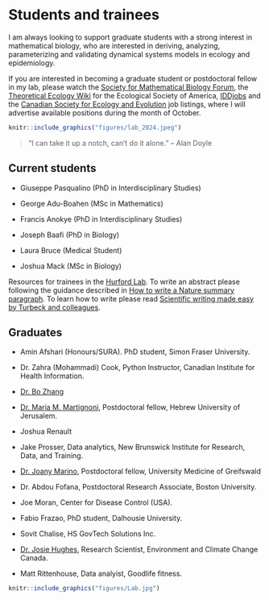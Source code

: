 # Students and trainees {-}

<!-- In this CBC interview, I talk about the importance of [infectious disease modelling](https://www.cbc.ca/listen/live-radio/1-210-cbc-newfoundland-morning/clip/16006442-making-sure-were-ready-track-next-disease-concern.) training to support public health. -->

I am always looking to support graduate students with a strong interest in mathematical biology, who are interested in deriving, analyzing, parameterizing and validating dynamical systems models in ecology and epidemiology.

If you are interested in becoming a graduate student or postdoctoral fellow in my lab, please watch the [Society for Mathematical Biology Forum](https://smb.org/Member-Forum), the [Theoretical Ecology Wiki](http://esatheory.wikidot.com/start) for the Ecological Society of America, [IDDjobs](https://iddjobs.org/) and the [Canadian Society for Ecology and Evolution](https://www.csee-scee.ca/category/jobs/) job listings, where I will advertise available positions during the month of October.



<!-- ## Prospective students and trainees {-} -->

<!-- ### MSc, PhD, and postdoctoral fellowship positions in population dynamics and infectious disease modelling - Memorial University, St. John’s, Newfoundland and Labrador {.unnumbered .unlisted} -->

<!-- The _Populations+_ research group led by [Dr. Amy Hurford](https://ahurford.github.io/website/) at Memorial University (St. John’s, Newfoundland and Labrador, Canada) is recruiting MSc, PhD, and postdoctoral fellows with an interest in population dynamics or modelling infectious diseases. -->

<!-- Research projects might consider the impact of climate change on infectious disease, population dynamics, animal and human movement, infectious disease models for decision support and health equity, and strategies for infectious disease control including during pandemics. All projects are to be data-driven, and prospective students should be interested in developing, implementing, and analyzing models that make practical recommendations for decision support. Suitable candidates should have expertise in at least one of: modelling; applied mathematics; data science; biology; epidemiology; or public health, and have strong interest in highly interdisciplinary science and modelling. -->

<!-- Salaries for graduate students will be above the university-determined minimum values ([Biology](https://www.mun.ca/become/graduate/programs-and-courses/biology/) and [Interdisciplinary studies](https://www.mun.ca/become/graduate/programs-and-courses/interdisciplinary-phd/)) and are based on the recommendations of [Support our Science](https://www.supportourscience.ca/). The salary offer does not include tuition (for amounts see [Biology](https://www.mun.ca/become/graduate/programs-and-courses/biology/) and [Interdisciplinary studies](https://www.mun.ca/become/graduate/programs-and-courses/interdisciplinary-phd/)). Funds will be available for conference and workshop participation. The _Populations+_ group maintains a network of mathematical biology collaborators throughout Canada, and trainees are encouraged to participate in activities to build and support their professional development. -->

<!-- The _Population+_ group is located in the [Biology Department](https://www.mun.ca/biology/) at Memorial University in St. John’s, Newfoundland and Labrador, Canada, with research space in the [Core Sciences Facility](https://www.mun.ca/csf/), a state-of-the-art facility completed in September 2021. -->

<!-- To apply please complete the [application form](https://forms.gle/m8SyNnzxuaxksPR16). For full consideration please complete your application by December 1. Applications submitted after this date will be considered if the positions are not filled. Please contact Dr. Amy Hurford (ahurford@mun.ca) with any questions. Individuals that are members of underrepresented groups are particularly encouraged to apply, and contact Dr. Hurford with any questions. -->


```r
knitr::include_graphics("figures/lab_2024.jpeg")
```

>"I can take it up a notch, can't do it alone."
> -- Alan Doyle


## Current students {-}

- Giuseppe Pasqualino (PhD in Interdisciplinary Studies)

- George Adu-Boahen (MSc in Mathematics)

- Francis Anokye (PhD in Interdisciplinary Studies)

- Joseph Baafi (PhD in Biology)

- Laura Bruce (Medical Student)

- Joshua Mack (MSc in Biology)

Resources for trainees in the [Hurford Lab](https://ahurford.gitlab.io/resources-for-grad-students/index.html). To write an abstract please following the guidance described in [How to write a Nature summary paragraph](nature-summary-paragraph.pdf). To learn how to write please read [Scientific writing made easy by Turbeck and colleagues](https://esajournals.onlinelibrary.wiley.com/doi/full/10.1002/bes2.1258).


## Graduates {-}

- Amin Afshari (Honours/SURA). PhD student, Simon Fraser University.

- Dr. Zahra (Mohammadi) Cook, Python Instructor, Canadian Institute for Health Information.

- [Dr. Bo Zhang](https://scholar.google.com/citations?user=BiVBzFYAAAAJ&hl=en)

- [Dr. Maria M. Martignoni](https://scholar.google.ca/citations?user=hy8n248AAAAJ&hl=en), Postdoctoral fellow, Hebrew University of Jerusalem.

- Joshua Renault

- Jake Prosser, Data analytics, New Brunswick Institute for Research, Data, and Training.

- [Dr. Joany Marino](https://joanymarino.github.io/#about), Postdoctoral fellow, University Medicine of Greifswald

- Dr. Abdou Fofana, Postdoctoral Research Associate, Boston University.

- Joe Moran, Center for Disease Control (USA).

- Fabio Frazao, PhD student, Dalhousie University.

- Sovit Chalise, HS GovTech Solutions Inc.

- [Dr. Josie Hughes](https://jshughes.org/), Research Scientist, Environment and Climate Change Canada.

- Matt Rittenhouse, Data analyist, Goodlife fitness.

```r
knitr::include_graphics("figures/Lab.jpg")
```

